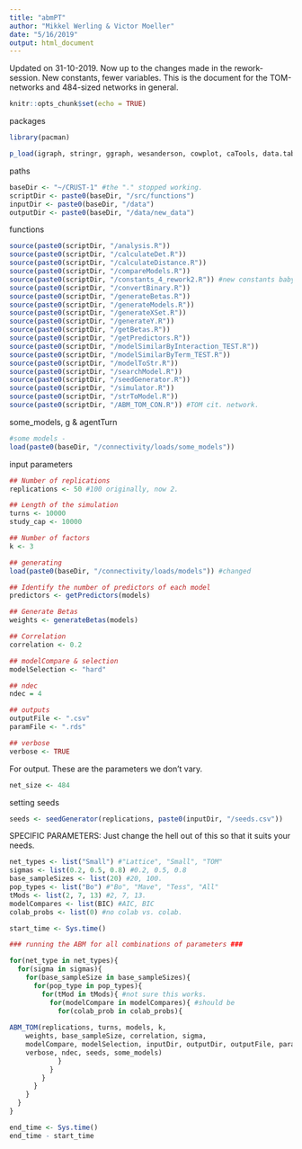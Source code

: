 ```yaml
---
title: "abmPT"
author: "Mikkel Werling & Victor Moeller"
date: "5/16/2019"
output: html_document
---
```


Updated on 31-10-2019.
Now up to the changes made in the rework-session. New constants, fewer variables. This is the document for the TOM-networks and 484-sized networks in general. 


```r
knitr::opts_chunk$set(echo = TRUE)
```

packages

```r
library(pacman)

p_load(igraph, stringr, ggraph, wesanderson, cowplot, caTools, data.table, permute, matrixStats, MCMCpack, tidyverse, rlist, nnet)

```

paths

```r
baseDir <- "~/CRUST-1" #the "." stopped working. 
scriptDir <- paste0(baseDir, "/src/functions")
inputDir <- paste0(baseDir, "/data")
outputDir <- paste0(baseDir, "/data/new_data")
```

functions

```r
source(paste0(scriptDir, "/analysis.R"))
source(paste0(scriptDir, "/calculateDet.R"))
source(paste0(scriptDir, "/calculateDistance.R"))
source(paste0(scriptDir, "/compareModels.R"))
source(paste0(scriptDir, "/constants_4_rework2.R")) #new constants baby.
source(paste0(scriptDir, "/convertBinary.R"))
source(paste0(scriptDir, "/generateBetas.R"))
source(paste0(scriptDir, "/generateModels.R"))
source(paste0(scriptDir, "/generateXSet.R"))
source(paste0(scriptDir, "/generateY.R"))
source(paste0(scriptDir, "/getBetas.R"))
source(paste0(scriptDir, "/getPredictors.R"))
source(paste0(scriptDir, "/modelSimilarByInteraction_TEST.R"))
source(paste0(scriptDir, "/modelSimilarByTerm_TEST.R"))
source(paste0(scriptDir, "/modelToStr.R"))
source(paste0(scriptDir, "/searchModel.R"))
source(paste0(scriptDir, "/seedGenerator.R"))
source(paste0(scriptDir, "/simulator.R"))
source(paste0(scriptDir, "/strToModel.R"))
source(paste0(scriptDir, "/ABM_TOM_CON.R")) #TOM cit. network. 
```

some_models, g & agentTurn

```r

#some models -  
load(paste0(baseDir, "/connectivity/loads/some_models"))

```

input parameters

```r

## Number of replications
replications <- 50 #100 originally, now 2. 

## Length of the simulation
turns <- 10000
study_cap <- 10000

## Number of factors
k <- 3

## generating 
load(paste0(baseDir, "/connectivity/loads/models")) #changed

## Identify the number of predictors of each model
predictors <- getPredictors(models)

## Generate Betas
weights <- generateBetas(models)

## Correlation
correlation <- 0.2

## modelCompare & selection
modelSelection <- "hard"

## ndec
ndec = 4

## outputs
outputFile <- ".csv" 
paramFile <- ".rds"

## verbose
verbose <- TRUE
```

For output. 
These are the parameters we don't vary. 

```r
net_size <- 484

```

setting seeds

```r
seeds <- seedGenerator(replications, paste0(inputDir, "/seeds.csv"))

```

SPECIFIC PARAMETERS:
Just change the hell out of this so that it suits your needs. 

```r
net_types <- list("Small") #"Lattice", "Small", "TOM"
sigmas <- list(0.2, 0.5, 0.8) #0.2, 0.5, 0.8 
base_sampleSizes <- list(20) #20, 100. 
pop_types <- list("Bo") #"Bo", "Mave", "Tess", "All"
tMods <- list(2, 7, 13) #2, 7, 13. 
modelCompares <- list(BIC) #AIC, BIC 
colab_probs <- list(0) #no colab vs. colab. 

```

```r

start_time <- Sys.time()

### running the ABM for all combinations of parameters ### 

for(net_type in net_types){ 
  for(sigma in sigmas){
    for(base_sampleSize in base_sampleSizes){
      for(pop_type in pop_types){
        for(tMod in tMods){ #not sure this works. 
          for(modelCompare in modelCompares){ #should be
            for(colab_prob in colab_probs){
        
ABM_TOM(replications, turns, models, k, 
    weights, base_sampleSize, correlation, sigma,
    modelCompare, modelSelection, inputDir, outputDir, outputFile, paramFile,
    verbose, ndec, seeds, some_models)
            }
          }
        }
      }
    }
  }
}

end_time <- Sys.time()
end_time - start_time

```
